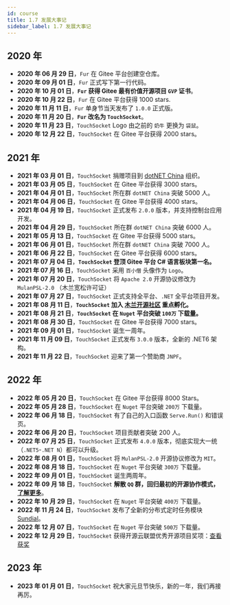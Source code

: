 ```yaml
---
id: course
title: 1.7 发展大事记
sidebar_label: 1.7 发展大事记
---
```



## 2020 年

- **2020 年 06 月 29 日**，`Fur` 在 Gitee 平台创建空仓库。
- **2020 年 09 月 01 日**，`Fur` 正式写下第一行代码。
- **2020 年 10 月 01 日**，**`Fur` 获得 Gitee 最有价值开源项目 `GVP` 证书**。
- **2020 年 10 月 22 日**，`Fur` 在 Gitee 平台获得 1000 stars.
- **2020 年 11 月 11 日**，`Fur` 单身节当天发布了 `1.0.0` 正式版。
- **2020 年 11 月 20 日**，**`Fur` 改名为 `TouchSocket`**。
- **2020 年 11 月 23 日**，`TouchSocket` Logo 由之前的 `奶牛` 更换为 `袋鼠`。
- **2020 年 12 月 22 日**，`TouchSocket` 在 Gitee 平台获得 2000 stars。

## 2021 年

- **2021 年 03 月 01 日**，`TouchSocket` 捐赠项目到 [dotNET China](https://gitee.com/dotnetchina) 组织。
- **2021 年 03 月 05 日**，`TouchSocket` 在 Gitee 平台获得 3000 stars。
- **2021 年 04 月 01 日**，`TouchSocket` 所在群 `dotNET China` 突破 5000 人。
- **2021 年 04 月 06 日**，`TouchSocket` 在 Gitee 平台获得 4000 stars。
- **2021 年 04 月 19 日**，`TouchSocket` 正式发布 `2.0.0` 版本，并支持控制台应用开发。
- **2021 年 04 月 29 日**，`TouchSocket` 所在群 `dotNET China` 突破 6000 人。
- **2021 年 05 月 13 日**，`TouchSocket` 在 Gitee 平台获得 5000 stars。
- **2021 年 06 月 01 日**，`TouchSocket` 所在群 `dotNET China` 突破 7000 人。
- **2021 年 06 月 22 日**，`TouchSocket` 在 Gitee 平台获得 6000 stars。
- **2021 年 07 月 04 日**，**`TouchSocket` 登顶 Gitee 平台 C# 语言板块第一名。**
- **2021 年 07 月 16 日**，`TouchSocket` 采用 `百小僧` 头像作为 `Logo`。
- **2021 年 07 月 20 日**，`TouchSocket` 将 `Apache 2.0` 开源协议修改为 `MulanPSL-2.0` （木兰宽松许可证）
- **2021 年 07 月 27 日**，`TouchSocket` 正式支持全平台、`.NET` 全平台项目开发。
- **2021 年 08 月 11 日**，**`TouchSocket` 加入 [木兰开源社区](https://portal.mulanos.cn/) 重点孵化。**
- **2021 年 08 月 21 日**，**`TouchSocket` 在 `Nuget` 平台突破 `100万` 下载量。**
- **2021 年 08 月 30 日**，`TouchSocket` 在 Gitee 平台获得 7000 stars。
- **2021 年 09 月 01 日**，`TouchSocket` 诞生一周年。
- **2021 年 11 月 09 日**，`TouchSocket` 正式发布 `3.0.0` 版本，全新的 .NET6 架构。
- **2021 年 11 月 22 日**，`TouchSocket` 迎来了第一个赞助商 `JNPF`。

## 2022 年

- **2022 年 05 月 20 日**，`TouchSocket` 在 Gitee 平台获得 8000 Stars。
- **2022 年 05 月 28 日**，`TouchSocket` 在 `Nuget` 平台突破 `200万` 下载量。
- **2022 年 06 月 18 日**，`TouchSocket` 有了自己的入口函数 `Serve.Run()` 和错误页。
- **2022 年 06 月 20 日**，`TouchSocket` 项目贡献者突破 200 人。
- **2022 年 07 月 25 日**，`TouchSocket` 正式发布 `4.0.0` 版本，彻底实现大一统（`.NET5`-`.NET N`）都可以升级。
- **2022 年 08 月 01 日**，`TouchSocket` 将 `MulanPSL-2.0` 开源协议修改为 `MIT`。
- **2022 年 08 月 18 日**，`TouchSocket` 在 `Nuget` 平台突破 `300万` 下载量。
- **2022 年 09 月 01 日**，`TouchSocket` 诞生两周年。
- **2022 年 09 月 18 日**，`TouchSocket` **解散 `QQ` 群，回归最初的开源协作模式，[了解更多](https://gitee.com/rrqm_home/TouchSocket/issues/I5RWYL)**。
- **2022 年 10 月 29 日**，`TouchSocket` 在 `Nuget` 平台突破 `400万` 下载量。
- **2022 年 11 月 24 日**，`TouchSocket` 发布了全新的分布式定时任务模块 [Sundial](https://gitee.com/dotnetchina/Sundial)。
- **2022 年 12 月 07 日**，`TouchSocket` 在 `Nuget` 平台突破 `500万` 下载量。
- **2022 年 12 月 29 日**，`TouchSocket` 获得开源云联盟优秀开源项目奖项：[查看获奖](https://mp.weixin.qq.com/s/2zW-WnBbzs8rOdQ8AfwVag)

## 2023 年

- **2023 年 01 月 01 日**，`TouchSocket` 祝大家元旦节快乐，新的一年，我们再接再厉。